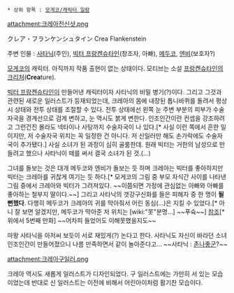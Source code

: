  * 상위 항목 : [[모게코/캐릭터 일람]]

attachment:크레아전신샷.png

クレア・フランケンシュタイン
Crea Flankenstein 

주변 인물 : [[사타닉]](주인), [[빅터 프랑켄슈타인]](창조자, 아빠), [[메두코]], [[엔비]](보호자?)

[[모게코]]의 캐릭터. 아직까지 작품 출현이 없는 상태이다. 모티브는 소설 [[프랑켄슈타인]]의 [[크리처(프랑켄슈타인)|크리처]]('''Crea'''ture). 

[[빅터 프랑켄슈타인]]이 만들어낸 캐릭터이자 사타닉의 비밀 병기(?)이다. 그리고 그것과 관련된 새로운 일러스트가 등재되었는데, 크레아의 몸에 내장된 톱니바퀴를 돌려서 평상시 상태와 전투 상태를 조절할 수 있다. 전투 상태에선 왼쪽 눈 주변 부분의 피부가 수술 자국을 경계선으로 검게 변하고, 눈 역시도 붉게 변한다. 인조인간이란 컨셉을 강조하려고 그런건진 몰라도 넥타이나 사탕까지 수술자국이 나 있다.[* 사실 이런 쪽에서 흔한 일이지만, 저 수술자국 위치는 꼭 일정한 건 아니다. 저 신일러만 해도 손가락에도 수술자국이 추가됐다.] 사실 소녀가 된 과정이 심히 골룸한데. 원래 빅터는 거한의 남성으로 만들려고 했으나 사타닉이 떼를 써서 결국 소녀가 된 것.(...)

그녀를 돌보는 것은 대개 메두코와 엔비가 돌보는 듯 하며 크레아는 빅터를 좋아하지만 빅터는 크레아를 귀찮게 여기는 듯 하다.[* 모게코의 그림 중 부모 자식간 사이를 나타낸 그림 중에서 크레아와 빅터가 그려져있다. ~~이쯤되면 가정에 관심없는 아빠와 아빠를 좋아하는 철부지 딸이다.~~] 그리고 사타닉의 갯강구신화를 들은 피해자 중 한 명이 '''될 뻔했다'''. 다행히 메두코가 크레아의 귀를 막아줘서 어린 동심(...)은 지킬 수 있었다.[* 아니 잘 보면 알겠지만, 메두코가 막아준 저 위치는 [wiki:"못"분명...] ~~푸슉~~] [http://mblogthumb1.phinf.naver.net/20150307_64/wjddus_0723_1425717349482yUtmm_PNG/funamushi.png?type=w2 참조][* 위에서 5번째 만화] ~~어차피 들었어도 이해못했을지도~~

마왕 사타닉을 아저씨 보듯이 서로 재밌게(?) 논다고 한다. 사타닉도 자신이 바라던 소녀 인조인간이 만들어졌으니 나름 만족하면서 같이 놀아준다고... ~~사타닉 : [[존나좋군]]?~~

attachment:크레아구일러.png

크레아 역시도 새롭게 일러스트가 디자인되었다. 구 일러스트에는 가만히 서 있는 모습이었는데 반대로 신 일러스트는 이전에 비해서 어린아이처럼 활기찬 모습이다.
